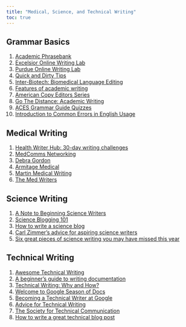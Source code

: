 ```yaml
---
title: "Medical, Science, and Technical Writing"
toc: true
---
```


## Grammar Basics

1)  [Academic Phrasebank](https://www.phrasebank.manchester.ac.uk/)
2)  [Excelsior Online Writing Lab](https://owl.excelsior.edu/grammar-essentials/)
3)  [Purdue Online Writing Lab](https://owl.purdue.edu/owl/)
4)  [Quick and Dirty Tips](https://www.quickanddirtytips.com/grammar-girl/)
5)  [Inter-Biotech: Biomedical Language Editing](http://www.inter-biotech.com/biowc/style.html)
6)  [Features of academic writing](http://www.uefap.com/writing/feature/featfram.htm)
7)  [American Copy Editors Series](http://grammarguide.copydesk.org/resources/)
8)  [Go The Distance: Academic Writing](https://www.bbc.co.uk/learningenglish/gothedistance/academicwriting)
9)  [ACES Grammar Guide Quizzes](https://aceseditors.org/resources/quizzes)
10) [Introduction to Common Errors in English Usage](https://brians.wsu.edu/common-errors-in-english-usage/)

## Medical Writing

1)  [Health Writer Hub: 30-day writing challenges](https://www.healthwriterhub.com/writing-challenges/)
2)  [MedComms Networking](http://www.medcommsnetworking.com/index.html)
3)  [Debra Gordon](http://debragordon.com/)
4)  [Armitage Medical](https://www.armitagemedicalwriting.com/medical-writing-samples/)
5)  [Martin Medical Writing](https://www.martinmedicalwriting.com/writing-samples-1)
6)  [The Med Writers](https://themedwriters.com/medical-writing-samples/)

## Science Writing

1)  [A Note to Beginning Science Writers](https://www.nationalgeographic.com/science/article/a-note-to-beginning-science-writers)
2)  [Science Blogging 101](https://medium.com/@snowhydro/science-blogging-101-c4f232f6f99a)
3)  [How to write a science blog](https://blog.sintef.com/how-to-write-a-science-blog/)
4)  [Carl Zimmer's advice for aspiring science writers](https://sciopic.wordpress.com/2013/01/29/carl-zimmers-advice-for-aspiring-science-writers/)
5)  [Six great pieces of science writing you may have missed this year](https://www.cjr.org/opinion/six_great_pieces_of_science_writing_you_may_have_missed_this_year.php)

## Technical Writing

1)  [Awesome Technical Writing](https://github.com/BolajiAyodeji/awesome-technical-writing)
2)  [A beginner's guide to writing documentation](https://www.writethedocs.org/guide/writing/beginners-guide-to-docs/)
3)  [Technical Writing: Why and How?](https://medium.com/the-andela-way/technical-writing-why-and-how-599f18477cef)
4)  [Welcome to Google Season of Docs](https://developers.google.com/season-of-docs/)
5)  [Becoming a Technical Writer at Google](https://developers.google.com/tech-writing/becoming)
6)  [Advice for Technical Writing](https://css-tricks.com/advice-for-technical-writing/)
7)  [The Society for Technical Communication](https://www.stc.org/)
8)  [How to write a great technical blog post](https://www.freecodecamp.org/news/how-to-write-a-great-technical-blog-post-414c414b67f6/)
